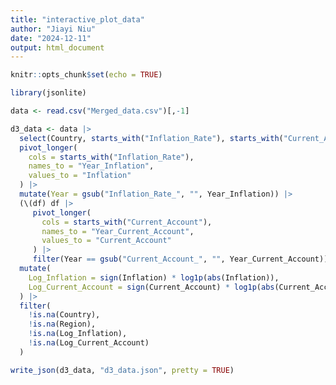 ```yaml
---
title: "interactive_plot_data"
author: "Jiayi Niu"
date: "2024-12-11"
output: html_document
---
```


```r
knitr::opts_chunk$set(echo = TRUE)
```

```r
library(jsonlite)

data <- read.csv("Merged_data.csv")[,-1]

d3_data <- data |>
  select(Country, starts_with("Inflation_Rate"), starts_with("Current_Account"), Region) |>
  pivot_longer(
    cols = starts_with("Inflation_Rate"),
    names_to = "Year_Inflation",
    values_to = "Inflation"
  ) |>
  mutate(Year = gsub("Inflation_Rate_", "", Year_Inflation)) |>
  (\(df) df |>
     pivot_longer(
       cols = starts_with("Current_Account"),
       names_to = "Year_Current_Account",
       values_to = "Current_Account"
     ) |>
     filter(Year == gsub("Current_Account_", "", Year_Current_Account)))() |>
  mutate(
    Log_Inflation = sign(Inflation) * log1p(abs(Inflation)),
    Log_Current_Account = sign(Current_Account) * log1p(abs(Current_Account))
  ) |>
  filter(
    !is.na(Country),
    !is.na(Region),
    !is.na(Log_Inflation),
    !is.na(Log_Current_Account)
  )

write_json(d3_data, "d3_data.json", pretty = TRUE)
```